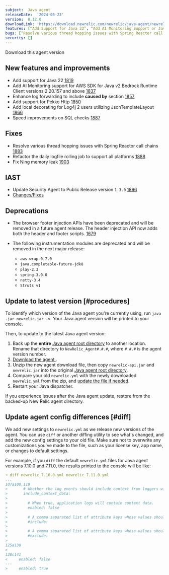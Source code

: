 ```yaml
---
subject:  Java agent
releaseDate:  '2024-05-23'
version:  8.12.0
downloadLink: 'https://download.newrelic.com/newrelic/java-agent/newrelic-agent/8.12.0/'
features: [“Add Support for Java 22”, “Add AI Monitoring Support or Java v2 Bedrock Runtime Client versions 2.20.157 and above”,  “Add support for Pekko Http”, “Enhance log forwarding to include ‘caused by’ section”]
bugs: [“Resolve various thread hopping issues with Spring Reactor call chains”, “Refactor the daily logfile rolling job to support all platforms”, “Fix Ning memory leak”]
security: []
---
```

<ButtonGroup>
  <ButtonLink
    role="button"
    to="https://download.newrelic.com/newrelic/java-agent/newrelic-agent/8.12.0/"
    variant="primary"
  >
    Download this agent version
  </ButtonLink>
</ButtonGroup>

## New features and improvements

- Add support for Java 22 [1819](https://github.com/newrelic/newrelic-java-agent/pull/1819)
- Add AI Monitoring support for AWS SDK for Java v2 Bedrock Runtime Client versions 2.20.157 and above [1837](https://github.com/newrelic/newrelic-java-agent/pull/1837)
- Enhance log forwarding to include **caused by** section [1857](https://github.com/newrelic/newrelic-java-agent/pull/1857)
- Add support for Pekko Http [1850](https://github.com/newrelic/newrelic-java-agent/pull/1850)
- Add local decorating for Log4j 2 users utilizing JsonTemplateLayout [1866](https://github.com/newrelic/newrelic-java-agent/pull/1866)
- Speed improvements on SQL checks [1887](https://github.com/newrelic/newrelic-java-agent/pull/1887)

## Fixes

- Resolve various thread hopping issues with Spring Reactor call chains [1883](https://github.com/newrelic/newrelic-java-agent/pull/1883)
- Refactor the daily logfile rolling job to support all platforms [1888](https://github.com/newrelic/newrelic-java-agent/pull/1888)
- Fix Ning memory leak [1903](https://github.com/newrelic/newrelic-java-agent/pull/1903)

## IAST
- Update Security Agent to Public Release version `1.3.0` [1896](https://github.com/newrelic/newrelic-java-agent/pull/1896)
- [Changes/Fixes](https://github.com/newrelic/csec-java-agent/releases/tag/1.3.0)

## Deprecations

- The browser footer injection APIs have been deprecated and will be removed in a future agent release. The header injection API now adds both the header and footer scripts. [1679](https://github.com/newrelic/newrelic-java-agent/pull/1679)

- The following instrumentation modules are deprecated and will be removed in the next major release:
  - `aws-wrap-0.7.0`
  - `java.completable-future-jdk8`
  - `play-2.3`
  - `spring-3.0.0`
  - `netty-3.4`
  - `Struts v1`

## Update to latest version [#procedures]

To identify which version of the Java agent you're currently using, run `java -jar newrelic.jar -v`. Your Java agent version will be printed to your console.

Then, to update to the latest Java agent version:

1. Back up the **entire** [Java agent root directory](/docs/agents/manage-apm-agents/troubleshooting/find-agent-root-directory#java-agent) to another location. Rename that directory to `NewRelic_Agent#.#.#`, where `#.#.#` is the agent version number.
2. [Download the agent.](/docs/release-notes/agent-release-notes/java-release-notes).
3. Unzip the new agent download file, then copy `newrelic-api.jar` and `newrelic.jar` into the original [Java agent root directory](/docs/agents/manage-apm-agents/troubleshooting/find-agent-root-directory#java-agent).
4. Compare your old `newrelic.yml` with the newly downloaded `newrelic.yml` from the zip, and [update the file if needed](#diff).
5. Restart your Java dispatcher.

If you experience issues after the Java agent update, restore from the backed-up New Relic agent directory.

## Update agent config differences [#diff]

We add new settings to `newrelic.yml` as we release new versions of the agent. You can use `diff` or another diffing utility to see what's changed, and add the new config settings to your old file. Make sure not to overwrite any customizations you've made to the file, such as your license key, app name, or changes to default settings.

For example, if you `diff` the default `newrelic.yml` files for Java agent versions 7.10.0 and 7.11.0, the results printed to the console will be like:

```yaml
➜ diff newrelic_7.10.0.yml newrelic_7.11.0.yml
...
107a108,119
>       # Whether the log events should include context from loggers with support for that.
>       include_context_data:
>
>         # When true, application logs will contain context data.
>         enabled: false
>
>         # A comma separated list of attribute keys whose values should be sent to New Relic.
>         #include:
>
>         # A comma separated list of attribute keys whose values should not be sent to New Relic.
>         #exclude:
>
125a138
>
128c141
<     enabled: false
---
>     enabled: true
